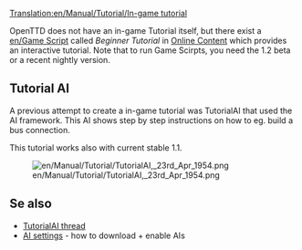 [[Translation:en/Manual/Tutorial/In-game tutorial]]
{{en/Manual/Tutorial/Navigation}}

OpenTTD does not have an in-game Tutorial itself, but there exist a [[en/Game Script]] called ''Beginner Tutorial'' in [[en/Manual/Online content|Online Content]] which provides an interactive tutorial. Note that to run Game Scirpts, you need the 1.2 beta or a recent nightly version.


== Tutorial AI ==
A previous attempt to create a in-game tutorial was TutorialAI that used the AI framework. This AI shows step by step instructions on how to eg. build a bus connection.

This tutorial works also with current stable 1.1.


[[File:en/Manual/Tutorial/TutorialAI, 23rd Apr 1954.png]]


==Se also==
* [http://www.tt-forums.net/viewtopic.php?f=65&t=55400 TutorialAI thread]
* [[en/Manual/AI settings|AI settings]] - how to download + enable AIs